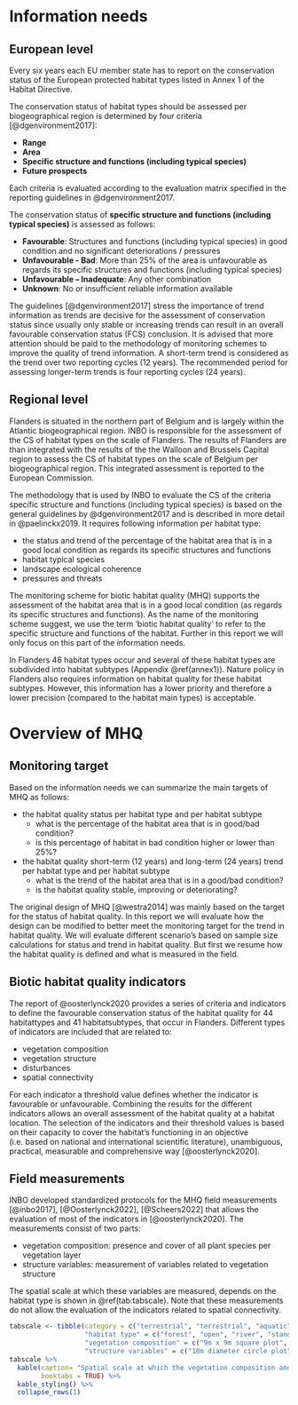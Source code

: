 
# Information needs

## European level

Every six years each EU member state has to report on the conservation status of the European protected habitat types listed in Annex 1 of the Habitat Directive.

The conservation status of habitat types should be assessed per biogeographical region is determined by four criteria [@dgenvironment2017]:

-   **Range**
-   **Area**
-   **Specific structure and functions (including typical species)**
-   **Future prospects**

Each criteria is evaluated according to the evaluation matrix specified in the reporting guidelines in @dgenvironment2017.

The conservation status of **specific structure and functions (including typical species)** is assessed as follows:

-   **Favourable**: Structures and functions (including typical species) in good condition and no significant deteriorations / pressures
-   **Unfavourable - Bad**: More than 25% of the area is unfavourable as regards its specific structures and functions (including typical species)
-   **Unfavourable -- Inadequate**: Any other combination
-   **Unknown**: No or insufficient reliable information available

The guidelines [@dgenvironment2017] stress the importance of trend information as trends are decisive for the assessment of conservation status since usually only stable or increasing trends can result in an overall favourable conservation status (FCS) conclusion. It is advised that more attention should be paid to the methodology of monitoring schemes to improve the quality of trend information. A short-term trend is considered as the trend over two reporting cycles (12 years). The recommended period for assessing longer-term trends is four reporting cycles (24 years).

## Regional level

Flanders is situated in the northern part of Belgium and is largely within the Atlantic biogeographical region. INBO is responsible for the assessment of the CS of habitat types on the scale of Flanders. The results of Flanders are than integrated with the results of the the Walloon and Brussels Capital region to assess the CS of habitat types on the scale of Belgium per biogeographical region. This integrated assessment is reported to the European Commission.

The methodology that is used by INBO to evaluate the CS of the criteria specific structure and functions (including typical species) is based on the general guidelines by @dgenvironment2017 and is described in more detail in @paelinckx2019. It requires following information per habitat type:

-   the status and trend of the percentage of the habitat area that is in a good local condition as regards its specific structures and functions
-   habitat typical species
-   landscape ecological coherence
-   pressures and threats

The monitoring scheme for biotic habitat quality (MHQ) supports the assessment of the habitat area that is in a good local condition (as regards its specific structures and functions). As the name of the monitoring scheme suggest, we use the term 'biotic habitat quality' to refer to the specific structure and functions of the habitat. Further in this report we will only focus on this part of the information needs.

In Flanders 46 habitat types occur and several of these habitat types are subdivided into habitat subtypes (Appendix \@ref(annex1)). Nature policy in Flanders also requires information on habitat quality for these habitat subtypes. However, this information has a lower priority and therefore a lower precision (compared to the habitat main types) is acceptable.   


# Overview of MHQ

## Monitoring target 

Based on the information needs we can summarize the main targets of MHQ as follows:

+ the habitat quality status per habitat type and per habitat subtype
  + what is the percentage of the habitat area that is in good/bad condition?
  + is this percentage of habitat in bad condition  higher or lower than 25%?
  
+ the habitat quality short-term (12 years) and long-term (24 years) trend per habitat type and per habitat subtype
  + what is the trend of the habitat area that is in a good/bad condition?
  + is the habitat quality stable, improving or deteriorating?

The original design of MHQ [@westra2014] was mainly based on the target for the status of habitat quality. In this report we will evaluate how the design can be modified to better meet the monitoring target for the trend in habitat quality. We will evaluate different scenario's based on sample size calculations for status and trend in habitat quality. But first we resume how the habitat quality is defined and what is measured in the field.


## Biotic habitat quality indicators

The report of @oosterlynck2020 provides a series of criteria and indicators to define the favourable conservation status of the habitat quality for 44 habitattypes and 41 habitatsubtypes, that occur in Flanders. Different types of indicators are included that are related to:

+ vegetation composition
+ vegetation structure
+ disturbances
+ spatial connectivity

For each indicator a threshold value defines whether the indicator is favourable or unfavourable. Combining the results for the different indicators allows an overall assessment of the habitat quality at a habitat location. The selection of the indicators and their threshold values is based on their capacity to cover the habitat's functioning in an objective (i.e. based on national and international scientific literature), unambiguous, practical, measurable and comprehensive way [@oosterlynck2020]. 

## Field measurements

INBO developed standardized protocols for the MHQ field measurements [@inbo2017], [@Oosterlynck2022], [@Scheers2022]  that allows the evaluation of most of the indicators in [@oosterlynck2020]. The measurements consist of two parts:

+ vegetation composition: presence and cover of all plant species per vegetation layer
+ structure variables: measurement of variables related to vegetation structure

The spatial scale at which these variables are measured, depends on the habitat type is shown in \@ref(tab:tabscale). Note that these measurements do not allow the evaluation of the indicators related to spatial connectivity.  

```r
tabscale <- tibble(category = c("terrestrial", "terrestrial", "aquatic", "aquatic"),
                   "habitat type" = c("forest", "open", "river", "standing water"),
                   "vegetation composition" = c("9m x 9m square plot", "3m x 3m square plot", "100m river segment", "entire water body"),
                   "structure variables" = c("18m diameter circle plot", "18m diameter circle plot", "100m river segment", "entire water body"))
tabscale %>%
  kable(caption= "Spatial scale at which the vegetation composition and structure variables are measured",
        booktabs = TRUE) %>%
  kable_styling() %>%
  collapse_rows(1)
```














